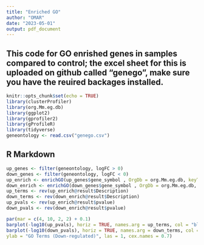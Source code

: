 ---
title: "Enriched GO"
author: "OMAR"
date: "2023-05-01"
output: pdf_document
---
## This code for GO enrished genes in samples compared to control; the excel sheet for this is uploaded on github called "genego", make sure you have the reuired backages installed.
```{r setup, include=FALSE}
knitr::opts_chunk$set(echo = TRUE)
library(clusterProfiler)
library(org.Mm.eg.db)
library(ggplot2)
library(gprofiler2)
library(gProfileR)
library(tidyverse)
geneontology <- read.csv("genego.csv")


```

## R Markdown


```{r GO}
up_genes <- filter(geneontology, logFC > 0)
down_genes <- filter(geneontology, logFC < 0)
up_enrich <- enrichGO(up_genes$gene_symbol , OrgDb = org.Mm.eg.db, keyType = "SYMBOL", ont = "BP",  pAdjustMethod = "BH", pvalueCutoff = 0.05)
down_enrich <- enrichGO(down_genes$gene_symbol , OrgDb = org.Mm.eg.db, keyType = "SYMBOL", ont = "BP", pAdjustMethod = "BH", pvalueCutoff = 0.05)
up_terms <- rev(up_enrich@result$Description)
down_terms <- rev(down_enrich@result$Description)
up_pvals <- rev(up_enrich@result$pvalue)
down_pvals <- rev(down_enrich@result$pvalue)

par(mar = c(4, 10, 2, 2) + 0.1)
barplot(-log10(up_pvals), horiz = TRUE, names.arg = up_terms, col = "blue",  xlim = c(0, max(-log10(c(up_pvals, down_pvals)))), xlab = "-log10(P-value)", ylab = "GO Terms (Up-regulated)", las = 1, cex.names = 0.7, main = "Enriched GO Terms")
barplot(-log10(down_pvals), horiz = TRUE, names.arg = down_terms, col = "red",
ylab = "GO Terms (Down-regulated)", las = 1, cex.names = 0.7)

```



